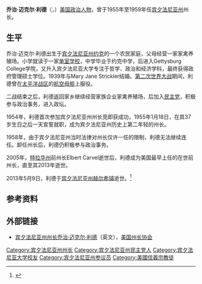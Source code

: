 {{Infobox officeholder
|name          = 乔治·迈克尔·利德
|image        = George M. Leader (Pennsylvania governor).jpg
|imagesize    = 
|caption      = 
|order        = 第36任
|office        = 宾夕法尼亚州州长
|term_start    = 1955年1月18日
|term_end      = 1959年1月20日
|president = 
|predecessor   = John Fine
|successor     = David Lawrence
|birth_name = 乔治·迈克尔·利德<br>George Michael Leader
|birth_date    = {{Birth date|1918|01|17}}
|birth_place   = 美国[[宾夕法尼亚州|宾夕法尼亚州]][[约克_(宾夕法尼亚州)|约克]]
|death_date    = {{Death date and age|2013|05|09|1918|01|17|}}
|death_place   =  美国[[宾夕法尼亚州|宾夕法尼亚州]][[赫尔希镇|赫尔希镇]]
|party         = [[民主党_(美国)|民主党]]
|国籍            = {{USA}}
|spouse        = Mary Jane Strickler
|children      = 
|alma_mater    = [[宾夕法尼亚大学|宾夕法尼亚大学]]
}}
'''乔治·迈克尔·利德'''（{{lang-en|'''George Michael Leader'''}}，{{bd|1918年|1月17日|2013年|5月9日|catIdx=Leader利德}}）[[美国|美国]][[政治人物|政治人物]]，曾于1955年至1959年任[[宾夕法尼亚州|宾夕法尼亚州]]州长。

== 生平 ==
乔治·迈克尔·利德出生于[[宾夕法尼亚州|宾夕法尼亚州]][[约克_(宾夕法尼亚州)|约克]]的一个农民家庭，父母经营一家家禽养殖场。小学就读于一家[[单室学校|单室学校]]，中学毕业于约克中学，后进入Gettysburg College学院，又升入宾夕法尼亚大学专注于哲学、政治和经济学科，最终获得政府管理硕士学位。1939年与Mary Jane Strickler结婚。[[第二次世界大战|第二次世界大战]]期间，利德曾在[[太平洋战区|太平洋战区]]的[[航空母舰|航空母舰]]上服役。

二战结束之后，利德返回家乡继续经营家族企业家禽养殖场，后加入[[民主党_(美国)|民主党]]，积极参与政治事务，进入政坛。

1954年，利德首次参加宾夕法尼亚州州长竞即获成功，1955年1月18日，在其37岁生日之后一天宣誓就职，成为宾夕法尼亚州历史上第二年轻的州长。

1958年，由于宾夕法尼亚州当时法律对州长仅许一任的限制，利德无法继续连任。卸任州长后，利德仍积极参与政治事务。

2005年，[[特拉华州|特拉华州]]前州长Elbert Carvel逝世后，利德成为美国最早上任的在世前州长，直至其2013年逝世。

2013年5月9日，利德于[[宾夕法尼亚州|宾夕法尼亚州]][[赫尔希镇|赫尔希镇]]逝世。<ref>{{cite news |author=Myles Snyder |url=http://www.abc27.com/story/22207767/former-governor-george-leader-dies |title=Former governor George Leader dies |work=abc27.com |language=en |date=2013-05-10 |accessdate=2013-05-10 |archive-date=2019-06-15 |archive-url=https://web.archive.org/web/20190615123938/https://www.abc27.com/story/22207767/former-governor-george-leader-dies }}</ref>

== 参考资料 ==
{{reflist}}

== 外部链接 ==
*[http://www.nga.org/cms/home/governors/past-governors-bios/page_pennsylvania/col2-content/main-content-list/title_leader_george.html 宾夕法尼亚州州长乔治·迈克尔·利德]{{Wayback|url=http://www.nga.org/cms/home/governors/past-governors-bios/page_pennsylvania/col2-content/main-content-list/title_leader_george.html |date=20130502074801 }}（英文），[[美国州长协会|美国州长协会]]

{{Authority control}}
{{DEFAULTSORT:Leader利德}}
[[Category:宾夕法尼亚州州长|Category:宾夕法尼亚州州长]]
[[Category:宾夕法尼亚州民主党人|Category:宾夕法尼亚州民主党人]]
[[Category:宾夕法尼亚大学校友|Category:宾夕法尼亚大学校友]]
[[Category:宾夕法尼亚州参议员|Category:宾夕法尼亚州参议员]]
[[Category:美國信義宗教徒|Category:美國信義宗教徒]]